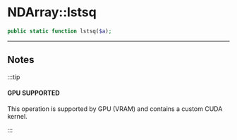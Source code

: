 # NDArray::lstsq

```php
public static function lstsq($a);
```

---

## Notes

:::tip

#### GPU SUPPORTED
This operation is supported by GPU (VRAM) and contains a custom CUDA kernel.

:::